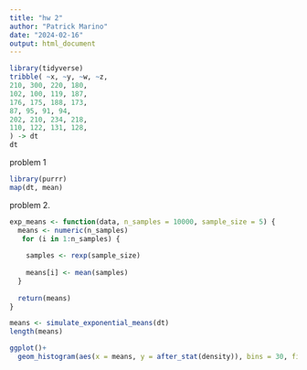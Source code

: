```yaml
---
title: "hw 2"
author: "Patrick Marino"
date: "2024-02-16"
output: html_document
---
```



```r
library(tidyverse)
tribble( ~x, ~y, ~w, ~z,
210, 300, 220, 180,
102, 100, 119, 187,
176, 175, 188, 173,
87, 95, 91, 94,
202, 210, 234, 218,
110, 122, 131, 128,
) -> dt
dt

```

problem 1
```r
library(purrr)
map(dt, mean)

```





problem 2. 
```r
exp_means <- function(data, n_samples = 10000, sample_size = 5) {
  means <- numeric(n_samples)
   for (i in 1:n_samples) {
   
    samples <- rexp(sample_size)
    
    means[i] <- mean(samples)
  }
  
  return(means)
}

means <- simulate_exponential_means(dt)
length(means)

ggplot()+
  geom_histogram(aes(x = means, y = after_stat(density)), bins = 30, fill = "skyblue", color = "black")
 
```

